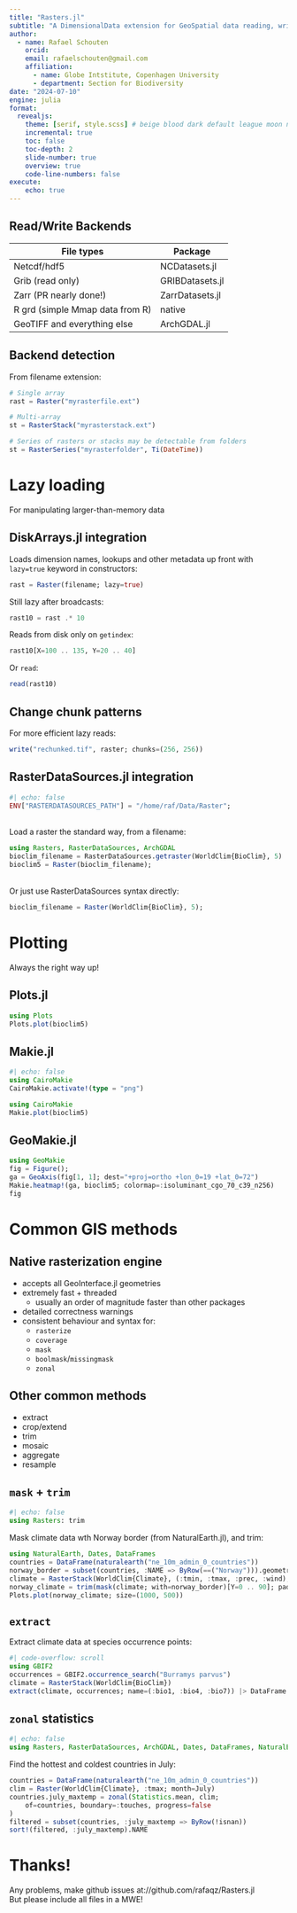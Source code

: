 ```yaml
---
title: "Rasters.jl"
subtitle: "A DimensionalData extension for GeoSpatial data reading, writing and manipulation"
author:
  - name: Rafael Schouten
    orcid:
    email: rafaelschouten@gmail.com
    affiliation:
      - name: Globe Intstitute, Copenhagen University
      - department: Section for Biodiversity
date: "2024-07-10"
engine: julia
format:
  revealjs:
    theme: [serif, style.scss] # beige blood dark default league moon night serif simple sky solarized
    incremental: true
    toc: false
    toc-depth: 2
    slide-number: true
    overview: true
    code-line-numbers: false
execute:
    echo: true
---
```


## Read/Write Backends

File types                      | Package
------------------------------- | ----------
Netcdf/hdf5                     | NCDatasets.jl
Grib (read only)                | GRIBDatasets.jl
Zarr (PR nearly done!)          | ZarrDatasets.jl
R grd (simple Mmap data from R) | native
GeoTIFF and everything else     | ArchGDAL.jl


## Backend detection

From filename extension:

```julia
# Single array
rast = Raster("myrasterfile.ext")

# Multi-array
st = RasterStack("myrasterstack.ext")

# Series of rasters or stacks may be detectable from folders
st = RasterSeries("myrasterfolder", Ti(DateTime))
```

# Lazy loading

For manipulating larger-than-memory data

## DiskArrays.jl integration  

Loads dimension names, lookups and other metadata up front with
`lazy=true` keyword in constructors:

```julia
rast = Raster(filename; lazy=true)
```

Still lazy after broadcasts:
```julia
rast10 = rast .* 10
```

Reads from disk only on `getindex`:
```julia
rast10[X=100 .. 135, Y=20 .. 40]
```

Or `read`:
```julia
read(rast10)
```

## Change chunk patterns 
For more efficient lazy reads:
\
```julia
write("rechunked.tif", raster; chunks=(256, 256))
```

## RasterDataSources.jl integration

```julia
#| echo: false
ENV["RASTERDATASOURCES_PATH"] = "/home/raf/Data/Raster";
```
\
Load a raster the standard way, from a filename:

```julia
using Rasters, RasterDataSources, ArchGDAL
bioclim_filename = RasterDataSources.getraster(WorldClim{BioClim}, 5)
bioclim5 = Raster(bioclim_filename);
```
\
Or just use RasterDataSources syntax directly:

```julia
bioclim_filename = Raster(WorldClim{BioClim}, 5);
```

# Plotting

Always the right way up!

## Plots.jl

```julia
using Plots
Plots.plot(bioclim5)
```

## Makie.jl

```julia
#| echo: false
using CairoMakie
CairoMakie.activate!(type = "png")
```

```julia
using CairoMakie
Makie.plot(bioclim5)
```

## GeoMakie.jl

```julia
using GeoMakie
fig = Figure();
ga = GeoAxis(fig[1, 1]; dest="+proj=ortho +lon_0=19 +lat_0=72")
Makie.heatmap!(ga, bioclim5; colormap=:isoluminant_cgo_70_c39_n256)
fig
```


# Common GIS methods

## Native rasterization engine

- accepts all GeoInterface.jl geometries
- extremely fast + threaded
  - usually an order of magnitude faster than other packages
- detailed correctness warnings
- consistent behaviour and syntax for:
  - `rasterize`
  - `coverage`
  - `mask`
  - `boolmask`/`missingmask`
  - `zonal`

## Other common methods

- extract
- crop/extend
- trim
- mosaic
- aggregate
- resample

## `mask` + `trim`

```julia
#| echo: false
using Rasters: trim
```

Mask climate data wth Norway border (from NaturalEarth.jl), and trim:

```julia
using NaturalEarth, Dates, DataFrames
countries = DataFrame(naturalearth("ne_10m_admin_0_countries"))
norway_border = subset(countries, :NAME => ByRow(==("Norway"))).geometry[1]
climate = RasterStack(WorldClim{Climate}, (:tmin, :tmax, :prec, :wind); month=July)
norway_climate = trim(mask(climate; with=norway_border)[Y=0 .. 90]; pad=10)
Plots.plot(norway_climate; size=(1000, 500))
```

## `extract`

Extract climate data at species occurrence points:

```julia
#| code-overflow: scroll
using GBIF2
occurrences = GBIF2.occurrence_search("Burramys parvus")
climate = RasterStack(WorldClim{BioClim})
extract(climate, occurrences; name=(:bio1, :bio4, :bio7)) |> DataFrame
```

## `zonal` statistics

```julia
#| echo: false
using Rasters, RasterDataSources, ArchGDAL, Dates, DataFrames, NaturalEarth, Statistics
```

Find the hottest and coldest countries in July:

```julia
countries = DataFrame(naturalearth("ne_10m_admin_0_countries"))
clim = Raster(WorldClim{Climate}, :tmax; month=July)
countries.july_maxtemp = zonal(Statistics.mean, clim; 
    of=countries, boundary=:touches, progress=false
)
filtered = subset(countries, :july_maxtemp => ByRow(!isnan))
sort!(filtered, :july_maxtemp).NAME
```

# Thanks!

Any problems, make github issues at\https://github.com/rafaqz/Rasters.jl
\
But please include all files in a MWE!
